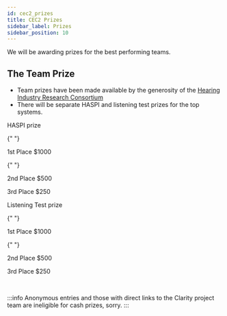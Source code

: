 ```yaml
---
id: cec2_prizes
title: CEC2 Prizes
sidebar_label: Prizes
sidebar_position: 10
---
```



We will be awarding prizes for the best performing teams.

## The Team Prize

- Team prizes have been made available by the generosity of the [Hearing Industry Research Consortium](http://www.hearingirc.com)
- There will be separate HASPI and listening test prizes for the top systems.

<div className="container">
        <div className="row">
      <div className="text--center padding-horiz--md">
    <p/> HASPI prize

{" "}

<p /> <EmojiEvents style={{ fontSize: 30, color: "gold" }} /> 1st Place $1000

{" "}

<p /> <EmojiEvents style={{ fontSize: 30, color: "silver" }} /> 2nd Place $500

  <p/> <EmojiEvents  style={{ fontSize: 30, color: "#ff6347" }}/> 3rd Place $250
      </div>
    <div className="text--center padding-horiz--md">
    <p/> Listening Test prize

{" "}

<p /> <EmojiEvents style={{ fontSize: 30, color: "gold" }} /> 1st Place $1000

{" "}

<p /> <EmojiEvents style={{ fontSize: 30, color: "silver" }} /> 2nd Place $500

  <p/> <EmojiEvents  style={{ fontSize: 30, color: "#ff6347" }}/> 3rd Place $250
      </div>
     </div>
</div>

<br />
<p />

:::info
Anonymous entries and those with direct links to the Clarity project team are ineligible for cash prizes, sorry.
:::
